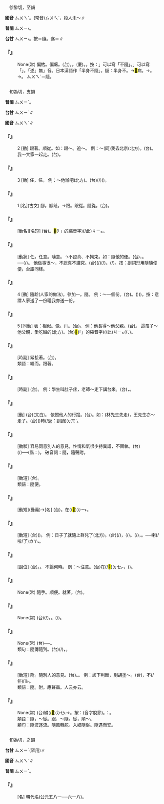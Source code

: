 
=={{ruby|遂|ㄙㄨㄟˊ}}==

　徐醉切，至韻

'''國音''' <rt>ㄙㄨㄟˊ</rt>。(常音)<rt>ㄙㄨㄟˋ</rt>，殺人未～∥

'''普閩''' <rt>ㄙㄨㄧ˫</rt>。

'''台甘''' <rt>ㄙㄨㄧ˫</rt>。按{{ruby|：|ㄙㄨㄧˊ}}＝隨。遂＝{{ruby|<mark>&#xf9175;</mark>|ㄙㄨㄧ˫}}∥

    

==='''『{{ruby|半|ㄅㄢˋ}}{{ruby|身|ㄕㄣ}}{{ruby|不|ㄅㄨˋ}}{{ruby|遂|ㄙㄨㄟˊ}}』'''===
: None(常) 偏枯。偏癱。(台){{ruby|半|ㄅㄨㄢ˪}}{{ruby|身|ㄒㄧㄣ}}{{ruby|不|ㄅㄨㆵ}}{{ruby|隨|ㄙㄨㄧˊ}}。{{ruby|半|ㄅㄨㄢ˪}}{{ruby|→|ㄅㄧㄢ˪}}{{ruby|<mark>&#xf9175;</mark>|ㄙㄨㄧ˫}}。(廈){{ruby|半|ㄅㄨㄢ˪}}{{ruby|身|ㄒㄧㄣ}}{{ruby|不|ㄅㄨㆵ}}{{ruby|遂|ㄙㄨㄧ˫}}。{{ruby|半|ㄅㄨㄢ˪}}{{ruby|遂|ㄙㄨㄧ˫}}。按：{{ruby|不|ㄅㄨㆵ}}{{ruby|「|ㄙㄨㄧˊ}}」可以寫「不隨」。{{ruby|半|ㄅㄨㄢ˪}}{{ruby|「|ㄙㄨㄧ˫}}」可以寫「{{ruby|半|ㄅㄨㄢ˪}}{{ruby|<mark>&#xf9175;</mark>|ㄙㄨㄧ˫}}」。「遂」無{{ruby|「|ㄙㄨㄧˊ}}」音。日本漢語作「半身不隨」。疑：半身不{{ruby|隨|ㄙㄨㄟˊ}}。→<mark>&#xf9175;</mark>病。→{{ruby|半|ㄅㄨㄢ˪}}{{ruby|<mark>&#xf9175;</mark>|ㄙㄨㄧ˫}}。→{{ruby|遍|ㄅㄧㄢ˪}}{{ruby|<mark>&#xf9175;</mark>|ㄙㄨㄧ˫}}。 {{ruby|(國)|ㄅㄢˊ}}<rt>ㄙㄨㄟˋ</rt>{{ruby|→|ㄙㄨㄟˊ}}＝隨。
    

=={{ruby|隨|ㄙㄨㄟˊ}}==

　旬為切，支韻

'''普閩''' <rt>ㄙㄨㄧˊ</rt>。

'''台甘''' <rt>ㄙㄨㄧˊ</rt>∥

'''國音''' <rt>ㄙㄨㄟˊ</rt>∥

    

==='''『{{ruby|隨|ㄙㄨㄟˊ}}』'''===
:2  [動] 跟著。順從。如：跟～。追～。 例：～(同)我去北京(北方)。(台){{ruby|<mark>&#xffacd;</mark>|ㄉㄨㆤ˪}}{{ruby|/|ㄉㆤ˪}}{{ruby|我|ㆣㄨㄚˋ}}{{ruby|去|ㄎㄧ˪}}{{ruby|北|ㄅㄚㆶ}}{{ruby|京|ㄍㄧㆩ}}。 我～大家一起走。(台){{ruby|我|ㆣㄨㄚˋ}}{{ruby|<mark>&#xf90b5;</mark>|ㄉㆤ˪}}{{ruby|/|ㄉㄨㆤ˪}}{{ruby|大|ㄉㄞ˫}}{{ruby|家|ㄍㆤ}}{{ruby|做|ㄗㄨㆤ˪}}{{ruby|/|ㄗㄜ˪}}{{ruby|陣|ㄉㄧㄣ˫}}{{ruby|行|ㄍㄧㆩˊ}}。
    

==='''『{{ruby|隨|ㄙㄨㄟˊ}}』'''===
:3  [動] {{ruby|聽|ㄊㄧㄥˋ}}任，任{{ruby|<mark>&#xffade;</mark>|ㄆㄧㄥˊ}}。 例：～他辦吧(北方)。(台){{ruby|據|ㄍㄨ˪}}{{ruby|/|ㄍㄧ˪}}{{ruby|在|ㄗㄞ˫}}(/{{ruby|隨|ㄙㄨㄧˊ}}{{ruby|在|ㄗㄞ˫}}){{ruby|伊|ㄧ}}{{ruby|去|ㄎㄧ˪}}{{ruby|辦|ㄅㄢ˫}}({{ruby|理|ㄌㄧˋ}})。
    

==='''『{{ruby|隨|ㄙㄨㄟˊ}}』'''===
:1  [名](古文) 腳，腳趾。→跟。跟從。隨從。(台){{ruby|隨|ㄙㄨㄧˊ}}{{ruby|從|ㄐㄧㆲˊ}}。
    

==='''『{{ruby|隨|ㄙㄨㄟˊ}}{{ruby|筆|ㄅㄧˇ}}』'''===
: [動名][名短] (台){{ruby|隨|ㄙㄨㄧˊ}}{{ruby|時|ㄒㄧˊ}}{{ruby|記|ㄍㄧ˪}}{{ruby|起|·ㄎㄧˋ}}{{ruby|來|·ㄌㄞˊ}}{{ruby|寫|ㄒㄧㄚˋ}}{{ruby|落|ㄌㄜㆷ ͘}}{{ruby|來|·ㄌㄞˊ}}{{ruby|丌|ㆤ}}{{ruby|輕|ㄎㄧㄣ}}{{ruby|鬆|ㄙㄤ}}{{ruby|文|ㆠㄨㄣˊ}}{{ruby|字|ㆢㄧ˫}}{{ruby|/|ㄌㄧ˫}}。{{ruby|文|ㆠㄨㄣˊ}}{{ruby|人|ㆢㄧㄣˊ}}{{ruby|/|ㄌㄧㄣˊ}}{{ruby|常|ㄒㄧㆲˊ}}{{ruby|用|ㄧㄥ˫}}{{ruby|/|ㄧㆲ˫}}<mark>&#xffb50;</mark>(「{{ruby|此|ㄐㄧˋ}}{{ruby|一|ㄐㄧㆵ ͘}}」的縮音字)(/此)<rt>ㄐㄧㆵ</rt>{{ruby|兩|ㄋㆭ˫}}{{ruby|字|ㆢㄧ˫}}{{ruby|/|ㄌㄧ˫}}{{ruby|做|ㄗㄨㆤ˪}}{{ruby|/|ㄗㄜ˪}}{{ruby|散|ㄙㄢˋ}}{{ruby|文|ㆠㄨㄣˊ}}{{ruby|集|ㄐㄧㆴ ͘}}{{ruby|丌|ㆤ}}{{ruby|冊|ㄘㆤㆷ}}{{ruby|名|ㄇㄧㄚˊ}}。
    

==='''『{{ruby|隨|ㄙㄨㄟˊ}}{{ruby|便|ㄅㄧㄢˋ}}』'''===
: [動狀] {{ruby|聽|ㄊㄧㄥˋ}}任。任意。隨意。→不認真、不拘束。如：隨他的便。(台){{ruby|隨|ㄙㄨㄧˊ}}{{ruby|在|ㄗㄞ˫}}{{ruby|伊|ㄧ}}，{{ruby|據|ㄍㄨ˪}}{{ruby|/|ㄍㄧ˪}}{{ruby|在|ㄗㄞ˫}}{{ruby|伊|ㄧ}}。──{{ruby|看|ㄎㄨㆩ˪}}{{ruby|伊|ㄧ}}{{ruby|愛|ㄞ˪}}{{ruby|按|ㄢ˪}}{{ruby|怎|ㄗㄨㆩˋ}}{{ruby|著|ㄉㄧㄜㆷ}}(/{{ruby|都|ㄉㄜ˫}}){{ruby|按|ㄢ˪}}{{ruby|怎|ㄗㄨㆩˋ}}。 他做事很～，不認真不講究。(台){{ruby|伊|ㄧ}}{{ruby|做|ㄗㄨㆤ˪}}{{ruby|/|ㄗㄜ˪}}{{ruby|載|ㄉㄞ˫}}(/{{ruby|戴|ㄉㄞ˪}}){{ruby|事|ㄐㄧ˪}}(/{{ruby|事|ㄉㄞ˫}}{{ruby|情|ㄐㄧ˪}})，{{ruby|真|ㄐㄧㄣ}}{{ruby|隨|ㄙㄨㄧˊ}}{{ruby|便|ㄅㄧㄢ˫}}(/{{ruby|稱|ㄑㄧㄣ˪}}{{ruby|稱|ㄑㄧㄣ˪}}{{ruby|采|ㄘㄞˋ}}{{ruby|采|ㄘㄞˋ}})。按：副詞形用隨隨便便，台語同樣。
    

==='''『{{ruby|隨|ㄙㄨㄟˊ}}』'''===
:4  [動] 隨趁(人家的做法)。參加一{{ruby|分|ㄈㄣˋ}}。隨{{ruby|分|ㄈㄣˋ}}。 例：～一個份{{ruby|子|·ㄗˇ}}。(台){{ruby|趁|ㄊㄢ˪}}{{ruby|人|ㄌㄤˊ}}{{ruby|樣|ㄧㆧ˫}}{{ruby|/|ㄧㆫ˫}}。({{ruby|隨|ㄙㄨㄧˊ}}){{ruby|趁|ㄊㄢ˪}}{{ruby|人|ㄌㄤˊ}}{{ruby|出|ㄘㄨㆵ}}{{ruby|一|ㄐㄧㆵ ͘}}{{ruby|份|ㄏㄨㄣ˫}}({{ruby|禮|ㄌㆤˋ}}{{ruby|數|ㄙㆦ˪}})。按：意謂人家送了一份禮我亦送一份。
    

==='''『{{ruby|隨|ㄙㄨㄟˊ}}』'''===
:5  [同動] 表：相似。像。肖。(台){{ruby|親|ㄑㄧㄣ}}{{ruby|像|ㄑㄧㆧ˫}}{{ruby|/|ㄑㄧㆫ˫}}{{ruby|種|ㄐㄧㄥˋ}}{{ruby|著|ㄉㄧㄜㆷ ͘}}。 例：他長得～他父親。(台){{ruby|伊|ㄧ}}{{ruby|生|ㄒㆪ}}{{ruby|/|ㄙㆥ}}{{ruby|做|ㄗㄨㆤ˪}}{{ruby|/|ㄗㄜ˪}}{{ruby|親|ㄑㄧㄣ}}{{ruby|像|ㄑㄧㆫ˫}}{{ruby|/|ㄑㄧㆧ˫}}{{ruby|<mark>&#xffad9;</mark>|ㄧㄣ}}{{ruby|老|ㄌㄠ˫}}{{ruby|爸|ㄅㆤ˫}}。 這孩子～他父親，愛吃甜的(北方)。(台)<mark>&#xffb50;</mark>(「{{ruby|此|ㄐㄧˋ}}{{ruby|一|ㄐㄧㆵ ͘}}」的縮音字)(/此)<rt>ㄐㄧㆵ</rt>{{ruby|個|ㆤˊ}}{{ruby|<mark>&#xffb51;</mark>|ㆣㄧㄣˋ}}{{ruby|仔|ㄚ}}{{ruby|種|ㄐㄧㄥˋ}}{{ruby|著|ㄉㄧㄜㆷ ͘}}(/{{ruby|受|ㄒㄧㄨ˫}}{{ruby|遺|ㄍㄨㄧ˫}}{{ruby|/|ㄧˊ}}{{ruby|傳|ㄊㄨㄢˊ}}{{ruby|丌|ㆤ}}{{ruby|性|ㄒㄧㄥ˪}}{{ruby|格|ㄍㆤㆷ}}、{{ruby|習|ㄒㄧㆴ ͘}}{{ruby|慣|ㄍㄨㄢ˪}}){{ruby|<mark>&#xffad9;</mark>|ㄧㄣ}}{{ruby|老|ㄌㄠ˫}}{{ruby|爸|ㄅㆤ˫}}{{ruby|愛|ㄞ˪}}{{ruby|食|ㄐㄧㄚㆷ ͘}}{{ruby|甜|ㄉㆪ}}{{ruby|丌|ㆤ}}。
    

==='''『{{ruby|隨|ㄙㄨㄟˊ}}{{ruby|後|ㄏㄡˋ}}』'''===
: [時副] 緊接著。(台){{ruby|<mark>&#xffacd;</mark>|ㄉㄨㆤ˪}}{{ruby|/|ㄉㆤ˪}}{{ruby|人|ㄌㄤˊ}}{{ruby|丌|ㆤ}}{{ruby|後|ㄠ˫}}{{ruby|面|ㆠㄧㄣ˫}}。
:類語：繼而。跟著。
:
    

==='''『{{ruby|隨|ㄙㄨㄟˊ}}{{ruby|即|ㄐㄧˊ}}』'''===
: [時副] (台){{ruby|隨|ㄙㄨㄧˊ}}{{ruby|時|ㄒㄧˊ}}。 例：學生叫肚子疼，老師～走下講台來。(台){{ruby|學|ㄏㄚㆶ ͘}}{{ruby|生|ㄒㄧㄥ}}{{ruby|叫|ㄍㄧㄜ˪}}{{ruby|腹|ㄅㄚㆶ}}{{ruby|肚|ㄉㆦˋ}}{{ruby|疼|ㄊㄧㆩ˪}}，{{ruby|老|ㄌㄠ˫}}{{ruby|師|ㄙㄨ}}{{ruby|即|ㄐㄧㆵ}}{{ruby|時|ㄒㄧˊ}}{{ruby|行|ㄍㄧㆩˊ}}{{ruby|落|ㄌㄜㆷ ͘}}{{ruby|來|ㄌㄞˊ}}{{ruby|看|ㄎㄨㆩ˪}}。
    

==='''『{{ruby|隨|ㄙㄨㄟˊ}}{{ruby|同|ㄊㄨㄥˊ}}』'''===
: [動] (台){{ruby|隨|ㄙㄨㄧˊ}}{{ruby|同|ㄉㆲˊ}}(文白)。 依照他人的行蹤。(台){{ruby|照|ㄐㄧㄠ˪}}{{ruby|別|ㄅㄚㆵ ͘}}{{ruby|人|ㄌㄤˊ}}{{ruby|丌|ㆤ}}{{ruby|行|ㄍㄧㆩˊ}}{{ruby|踏|ㄉㄚㆷ ͘}}。如：(林先生先走)，王先生亦～走了。(台){{ruby|王|ㆲˊ}}{{ruby|先|ㄒㄧㄢ}}{{ruby|生|ㄙㆥ}}{{ruby|/|ㄒㆪ}}{{ruby|亦|ㄧㄚㆷ ͘}}{{ruby|<mark>&#xffacd;</mark>|ㄉㄨㆤ˪}}{{ruby|/|ㄉㆤ˪}}{{ruby|後|ㄠ˫}}({{ruby|離|ㄌㄧˊ}}{{ruby|開|ㄎㄨㄧ}})轉(/返：訓讀)<rt>ㄉㆭˋ</rt>{{ruby|去|·ㄎㄧ˪}}。
    

==='''『{{ruby|隨|ㄙㄨㄟˊ}}{{ruby|和|ㄏㄜˊ}}』'''===
: [動狀] 容易同意別人的意見，性情和氣很少持異議，不固執。(台){{ruby|真|ㄐㄧㄣ}}{{ruby|肯|ㄎㄧㄥˋ}}{{ruby|順|ㄙㄨㄣ˫}}{{ruby|趁|ㄊㄢ˪}}{{ruby|別|ㄅㄚㆵ ͘}}{{ruby|人|ㄌㄤˊ}}(/{{ruby|眾|ㄐㄧㄥ˪}}{{ruby|人|ㄌㄤˊ}}){{ruby|丌|ㆤ}}{{ruby|意|ㄧ˪}}{{ruby|見|ㄍㄧㄢ˪}}──{{ruby|好|ㄏㄜˋ}}{{ruby|唯|ㆠㄧ˫}}(諧：{{ruby|味|ㆠㄧ˫}}){{ruby|是|ㄒㄧ˫}}。 破音詞：隨{{ruby|和|ㄏㄜˋ}}，隨聲附{{ruby|和|ㄏㄜˋ}}。
    

==='''『{{ruby|隨|ㄙㄨㄟˊ}}{{ruby|意|ㄧˋ}}』'''===
: [動短] (台){{ruby|照|ㄐㄧㄠ˪}}{{ruby|汝|ㄌㄧˋ}}{{ruby|丌|ㆤ}}{{ruby|意|ㄧ˪}}{{ruby|思|ㄙㄨ˪}}。
:類語：隨便。
:
    

==='''『{{ruby|跟|ㄍㄣ}}{{ruby|隨|ㄙㄨㄟˊ}}』'''===
: [動短](疊義)→[名] (台){{ruby|綴|ㄉㆤ˪}}{{ruby|/|ㄉㄨㆤ˪}}{{ruby|後|ㄠ˫}}{{ruby|面|ㆠㄧㄣ˫}}。{{ruby|跟|ㄍㄨㄣ}}{{ruby|/|ㄍㄧㄣ}}{{ruby|隨|ㄙㄨㄧˊ}}在(/<mark>&#xf9853;</mark>)<rt>ㄉㄧ˫</rt>{{ruby|身|ㄒㄧㄣ}}{{ruby|邊|ㄅㆪ}}{{ruby|照|ㄐㄧㄠ˪}}{{ruby|料|ㄌㄧㄠ˫}}{{ruby|丌|ㆤ}}{{ruby|人|ㄌㄤˊ}}。
    

==='''『{{ruby|隨|ㄙㄨㄟˊ}}{{ruby|<mark>&#xf9742;</mark>|ㄑㄩㄣˊ}}』'''===
: [動短] (台){{ruby|適|ㄒㄧㆤㆶ}}{{ruby|應|ㄧㄥ˪}}{{ruby|周|ㄐㄧㄨ}}{{ruby|圍|ㄨㄧˊ}}{{ruby|丌|ㆤ}}{{ruby|眾|ㄐㄧㄥ˪}}{{ruby|人|ㄌㄤˊ}}({{ruby|行|ㄏㄧㄥˊ}}{{ruby|為|ㄨㄧˊ}}{{ruby|習|ㄒㄧㆴ ͘}}{{ruby|慣|ㄍㄨㄢ˪}})。 例：日子{{ruby|長|ㄔㄤˊ}}了就隨上群兒了(北方)。(台){{ruby|合|ㄍㄚㆴ}}{{ruby|人|ㄌㄤˊ}}{{ruby|做|ㄗㄨㆤ˪}}{{ruby|/|ㄗㄜ˪}}{{ruby|陣|ㄉㄧㄣ˫}}{{ruby|較|ㄎㄚㆷ}}{{ruby|久|ㄍㄨˋ}}(/{{ruby|一|ㄐㄧㆵ ͘}}{{ruby|下|ㆤ˫}}{{ruby|久|ㄍㄨˋ}})，{{ruby|著|ㄉㄧㄜㆷ}}(/{{ruby|都|ㄉㄜ˫}}){{ruby|含|ㄏㆰ}}{{ruby|人|ㄌㄤˊ}}{{ruby|會|ㆤ˫}}{{ruby|/|ㄨㆤ˫}}{{ruby|<mark>&#xf94fb;</mark>|ㄉㄠ˪}}{{ruby|陣|ㄉㄧㄣ˫}}{{ruby|得|ㄉㄧㆵ}}。{{ruby|會|ㄨㆤ˫}}{{ruby|/|ㆤ˫}}{{ruby|合|ㄏㄚㆷ ͘}}(/{{ruby|和|ㄏㄜˊ}})，{{ruby|有|ㄨ˫}}{{ruby|話|ㄨㆤ˫}}{{ruby|講|ㄍㆲˋ}}。──{{ruby|習|ㄒㄧㆴ ͘}}{{ruby|慣|ㄍㄨㄢ˪}}喇(/啦/了)<rt>ㄌㄚ˪</rt>。
    

==='''『{{ruby|隨|ㄙㄨㄟˊ}}{{ruby|時|ㄕˊ}}』'''===
: [副位] (台){{ruby|不|ㄅㄨㆵ}}{{ruby|時|ㄒㄧˊ}}。{{ruby|經|ㄍㄧㄥ}}{{ruby|常|ㄒㄧㆲˊ}}。 不論何時。 例：～注意。(台){{ruby|不|ㄅㄨㆵ}}{{ruby|時|ㄒㄧˊ}}在(/<mark>&#xf9549;</mark>)<rt>ㄉㆤㆷ</rt>{{ruby|注|ㄗㄨ˪}}{{ruby|意|ㄧ˪}}，{{ruby|提|ㄊㆤˊ}}{{ruby|防|ㄏㆲˊ}}({{ruby|萬|ㆠㄢ˫}}{{ruby|一|ㄧㆵ}}{{ruby|丌|ㆤ}}){{ruby|意|ㄧ˪}}{{ruby|外|ㆣㄨㄚ˫}}{{ruby|事|ㄙㄨ˫}}{{ruby|故|ㄍㆦ˪}}。
    

==='''『{{ruby|隨|ㄙㄨㄟˊ}}{{ruby|手|ㄕㄡˇ}}{{ruby|關|ㄍㄨㄢ}}{{ruby|門|ㄇㄣˊ}}』'''===
: None(常) 隨手。順便。就著。(台){{ruby|順|ㄙㄨㄣ˫}}{{ruby|/|ㄒㄧㄣ˫}}{{ruby|勢|ㄙㄨㄚ˪}}{{ruby|手|ㄑㄧㄨˋ}}{{ruby|將|ㄐㄧㆲ}}{{ruby|門|ㄇㆭˊ}}{{ruby|煞|ㄙㄨㄚㆷ}}{{ruby|關|ㄍㄨㆪ}}{{ruby|/|ㄍㄨㆮ}}{{ruby|起|·ㄎㄧˋ}}{{ruby|來|·ㄌㄞˊ}}。
:
    

==='''『{{ruby|隨|ㄙㄨㄟˊ}}{{ruby|機|ㄐㄧ}}{{ruby|應|ㄧㄥˋ}}{{ruby|變|ㄅㄧㄢˋ}}』'''===
: None(常) (台){{ruby|臨|ㄌㄧㆬˊ}}{{ruby|時|ㄒㄧˊ}}(/{{ruby|機|ㄍㄧ}}){{ruby|應|ㄧㄥ˪}}{{ruby|變|ㄅㄧㄢ˪}}。{{ruby|<mark>&#xffa45;</mark>|ㆠㆤ˫}}{{ruby|/|ㆠㄨㆤ˫}}{{ruby|死|ㄒㄧˋ}}{{ruby|板|ㄅㄢˋ}}。{{ruby|有|ㄨ˫}}{{ruby|機|ㄍㄧ}}{{ruby|竅|ㄎㄧㄠ˪}}(/{{ruby|敧|ㄎㄧ}}{{ruby|竅|ㄎㄧㄠ˪}})。
    

==='''『{{ruby|隨|ㄙㄨㄟˊ}}{{ruby|聽|ㄊㄧㄥ}}{{ruby|隨|ㄙㄨㄟˊ}}{{ruby|忘|ㄨㄤˋ}}』'''===
: None(常) (台){{ruby|隨|ㄙㄨㄧˊ}}{{ruby|時|ㄒㄧˊ}}{{ruby|聽|ㄊㄧㆩ}}{{ruby|隨|ㄙㄨㄧˊ}}{{ruby|時|ㄒㄧˊ}}{{ruby|<mark>&#xffa45;</mark>|ㆠㆤ˫}}{{ruby|/|ㆠㄨㆤ˫}}{{ruby|記|ㄍㄧ˪}}{{ruby|得|ㄉㄧㆵ}}──{{ruby|快|ㄎㄨㄞ˪}}{{ruby|<mark>&#xffa45;</mark>|ㆠㆤ˫}}{{ruby|/|ㆠㄨㆤ˫}}{{ruby|記|ㄍㄧ˪}}{{ruby|得|ㄉㄧㆵ}}。
:類句：隨傳隨到。(台){{ruby|叫|ㄍㄧㄜ˪}}{{ruby|一|ㄐㄧㆵ ͘}}{{ruby|下|·ㆤ˫}}{{ruby|著|ㄉㄧㄜㆷ}}(/{{ruby|都|ㄉㄜ˫}}){{ruby|來|ㄌㄞˊ}}，{{ruby|真|ㄐㄧㄣ}}{{ruby|緊|ㄍㄧㄣˋ}}。
:
    

==='''『{{ruby|隨|ㄙㄨㄟˊ}}{{ruby|溜|ㄌㄧㄡˋ}}{{ruby|兒|ㄦ}}』'''===
: [動短] 附{{ruby|和|ㄏㄜˋ}}。隨別人的意見。(台){{ruby|趁|ㄊㄢ˪}}{{ruby|人|·ㄌㄤˊ}}。{{ruby|<mark>&#xffacd;</mark>|ㄉㄨㆤ˪}}{{ruby|/|ㄉㆤ˪}}{{ruby|人|·ㄌㄤˊ}}。  例：該下判斷，別胡塗～。(台){{ruby|著|ㄉㄧㄜㆷ ͘}}{{ruby|愛|ㄞ˪}}{{ruby|有|ㄨ˫}}{{ruby|主|ㄗㄨˋ}}{{ruby|意|ㄧ˪}}，不(/伓)<rt>ㆬ˫</rt>{{ruby|通|ㄊㄤ}}{{ruby|烏|ㆦ}}{{ruby|白|ㄅㆤㆷ ͘}}{{ruby|趁|ㄊㄢ˪}}{{ruby|人|ㄌㄤˊ}}{{ruby|喊|ㄏㄢˋ}}。
:類語：隨{{ruby|和|·ㄏㄜˊ}}。附{{ruby|和|ㄏㄜˋ}}。應聲蟲。人云亦云。
:
    

==='''『{{ruby|隨|ㄙㄨㄟˊ}}{{ruby|聲|ㄕㄥ}}{{ruby|附|ㄈㄨˋ}}{{ruby|和|ㄏㄜˋ}}』'''===
: None(常) (台){{ruby|人|ㄌㄤˊ}}{{ruby|喊|ㄏㄢˋ}}綴(/<mark>&#xffacd;</mark>)<rt>ㄉㆤ˪</rt>{{ruby|/|ㄉㄨㆤ˪}}{{ruby|人|ㄌㄤˊ}}{{ruby|喊|ㄏㄢˋ}}→{{ruby|趁|ㄊㄢ˪}}{{ruby|人|ㄌㄤˊ}}{{ruby|喊|ㄏㄢˋ}}。按：{{ruby|喊|ㄏㄢˋ}}(音字脫節)。{{ruby|諧|ㄏㄞˊ}}：{{ruby|罕|ㄏㄢˋ}}{{ruby|字|ㆢㄧ˫}}{{ruby|/|ㄌㄧ˫}}。
:類語：隨，～從。跟，～隨。從，順～。
:
:類句：隨波逐流。隨風轉舵。入鄉隨俗。隨遇而安。
:
    

=={{ruby|隋|ㄙㄨㄟˊ}}==

　旬為切，之韻

'''台甘''' <rt>ㄙㄨㄧˊ</rt>{{ruby|。|ㄉㄜ˫}}(罕用)∥

'''國音''' <rt>ㄙㄨㄟˊ</rt>∥

'''普閩''' <rt>ㄙㄨㄧˊ</rt>。

    

==='''『{{ruby|隋|ㄙㄨㄟˊ}}』'''===
: [名] 朝代名(公元五八一──六一八)。
    
